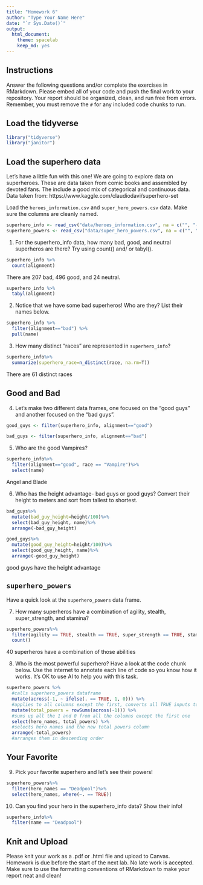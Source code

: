 ```yaml
---
title: "Homework 6"
author: "Type Your Name Here"
date: "`r Sys.Date()`"
output:
  html_document: 
    theme: spacelab
    keep_md: yes
---
```


## Instructions
Answer the following questions and/or complete the exercises in RMarkdown. Please embed all of your code and push the final work to your repository. Your report should be organized, clean, and run free from errors. Remember, you must remove the `#` for any included code chunks to run.  

## Load the tidyverse
```r
library("tidyverse")
library("janitor")
```

## Load the superhero data
Let's have a little fun with this one! We are going to explore data on superheroes. These are data taken from comic books and assembled by devoted fans. The include a good mix of categorical and continuous data.  Data taken from: https://www.kaggle.com/claudiodavi/superhero-set  

Load the `heroes_information.csv` and `super_hero_powers.csv` data. Make sure the columns are cleanly named.
```r
superhero_info <- read_csv("data/heroes_information.csv", na = c("", "-99", "-")) %>% clean_names()
superhero_powers <- read_csv("data/super_hero_powers.csv", na = c("", "-99", "-")) %>% clean_names()
```

1. For the superhero_info data, how many bad, good, and neutral superheros are there? Try using count() and/ or tabyl().
```r
superhero_info %>% 
  count(alignment)
```
There are 207 bad, 496 good, and 24 neutral.
```r
superhero_info %>% 
  tabyl(alignment)
```

2. Notice that we have some bad superheros! Who are they? List their names below.  
```r
superhero_info %>% 
  filter(alignment=="bad") %>% 
  pull(name)
```


3. How many distinct "races" are represented in `superhero_info`?
```r
superhero_info%>%
  summarize(superhero_race=n_distinct(race, na.rm=T))
```
There are 61 distinct races 

## Good and Bad
4. Let's make two different data frames, one focused on the "good guys" and another focused on the "bad guys".
```r
good_guys <- filter(superhero_info, alignment=="good")
```

```r
bad_guys <- filter(superhero_info, alignment=="bad")
```

5. Who are the good Vampires?
```r
superhero_info%>%
  filter(alignment=="good", race == "Vampire")%>%
  select(name)

```
Angel and Blade  

6. Who has the height advantage- bad guys or good guys? Convert their height to meters and sort from tallest to shortest.  
```r
bad_guys%>%
  mutate(bad_guy_height=height/100)%>%
  select(bad_guy_height, name)%>%
  arrange(-bad_guy_height)
```

```r
good_guys%>%
  mutate(good_guy_height=height/100)%>%
  select(good_guy_height, name)%>%
  arrange(-good_guy_height)
```
good guys have the height advantage

## `superhero_powers`
Have a quick look at the `superhero_powers` data frame.  

7. How many superheros have a combination of agility, stealth, super_strength, and stamina?
```r
superhero_powers%>% 
  filter(agility == TRUE, stealth == TRUE, super_strength == TRUE, stamina == TRUE)%>%
  count()
```
40 superheros have a combination of those abilities 

8. Who is the most powerful superhero? Have a look at the code chunk below. Use the internet to annotate each line of code so you know how it works. It's OK to use AI to help you with this task.
```r
superhero_powers %>%
  #calls superhero_powers dataframe 
  mutate(across(-1, ~ ifelse(. == TRUE, 1, 0))) %>% 
  #applies to all columns except the first, converts all TRUE inputs to 1 and if not TRUE then 0 
  mutate(total_powers = rowSums(across(-1))) %>% 
  #sums up all the 1 and 0 from all the columns except the first one 
  select(hero_names, total_powers) %>% 
  #selects hero names and the new total powers column 
  arrange(-total_powers)
  #arranges them in descending order 
```

## Your Favorite
9. Pick your favorite superhero and let's see their powers!  
```r
superhero_powers%>% 
  filter(hero_names == "Deadpool")%>%
  select(hero_names, where(~. == TRUE))
```

10. Can you find your hero in the superhero_info data? Show their info!  
```r
superhero_info%>%
  filter(name == "Deadpool")
```

## Knit and Upload
Please knit your work as a .pdf or .html file and upload to Canvas. Homework is due before the start of the next lab. No late work is accepted. Make sure to use the formatting conventions of RMarkdown to make your report neat and clean!  